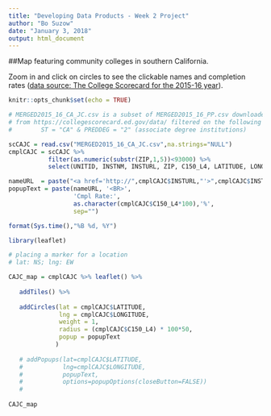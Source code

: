 ```yaml
---
title: "Developing Data Products - Week 2 Project"
author: "Bo Suzow"
date: "January 3, 2018"
output: html_document
---
```


##Map featuring community colleges in southern California.

Zoom in and click on circles to see the clickable names and completion rates ([data source: The College Scorecard for the 2015-16 year](https://collegescorecard.ed.gov/data/)).

```r
knitr::opts_chunk$set(echo = TRUE)
```

```r

# MERGED2015_16_CA_JC.csv is a subset of MERGED2015_16_PP.csv downloaded 
# from https://collegescorecard.ed.gov/data/ filtered on the following criteria:
#        ST = "CA" & PREDDEG = "2" (associate degree institutions)

scCAJC = read.csv("MERGED2015_16_CA_JC.csv",na.strings="NULL")
cmplCAJC = scCAJC %>% 
           filter(as.numeric(substr(ZIP,1,5))<93000) %>%
           select(UNITID, INSTNM, INSTURL, ZIP, C150_L4, LATITUDE, LONGITUDE)

nameURL  = paste("<a href='http://",cmplCAJC$INSTURL,"'>",cmplCAJC$INSTNM,"</a>",sep="")
popupText = paste(nameURL, '<BR>',
                  'Cmpl Rate:',
                  as.character(cmplCAJC$C150_L4*100),'%',
                  sep="")

```

```r
format(Sys.time(),"%B %d, %Y")

```

```r
library(leaflet)

# placing a marker for a location
# lat: NS; lng: EW

CAJC_map = cmplCAJC %>% leaflet() %>% 
   
   addTiles() %>%
   
   addCircles(lat = cmplCAJC$LATITUDE,
              lng = cmplCAJC$LONGITUDE,
              weight = 1,
              radius = (cmplCAJC$C150_L4) * 100*50,
              popup = popupText
             ) 
   
   # addPopups(lat=cmplCAJC$LATITUDE,
   #           lng=cmplCAJC$LONGITUDE,
   #           popupText,
   #           options=popupOptions(closeButton=FALSE))
   # 
   
CAJC_map



```